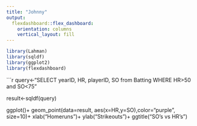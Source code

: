 ```yaml
---
title: "Johnny"
output: 
  flexdashboard::flex_dashboard:
    orientation: columns
    vertical_layout: fill
---
```

```r
library(Lahman)
library(sqldf)
library(ggplot2)
library(flexdashboard)
```

```r
query<-"SELECT yearID, HR, playerID, SO from Batting
WHERE HR>50 and SO<75"

result<-sqldf(query)

ggplot()+
  geom_point(data=result, aes(x=HR,y=SO),color="purple", size=10)+
  xlab("Homeruns")+
  ylab("Strikeouts")+
  ggtitle("SO's vs HR's")
